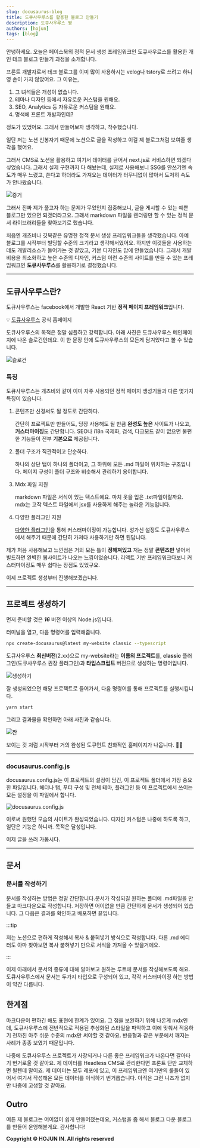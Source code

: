 ```yaml
---
slug: docusaurus-blog
title: 도큐사우루스를 활용한 블로그 만들기
description: 도큐사우루스 짱
authors: [hojun]
tags: [blog]
---
```


안녕하세요. 오늘은 페이스북의 정적 문서 생성 프레임워크인 도큐사우르스를 활용한 개인 테크 블로그 만들기 과정을 소개합니다.

프론트 개발자로서 테크 블로그를 이미 많이 사용하시는 velog나 tstory로 쓰려고 하니 영 손이 가지 않았어요. 그 이유는,

1. 그 녀석들은 개성이 없습니다.
2. 테마나 디자인 등에서 자유로운 커스텀을 원해요.
3. SEO, Analytics 등 자유로운 커스텀을 원해요.
4. 명색에 프론트 개발자인데?

정도가 있었어요. 그래서 만들어보자 생각하고, 착수했습니다.

일단 저는 노션 신봉자기 때문에 노션으로 글을 작성하고 이걸 제 블로그처럼 보여줄 생각을 했어요.

그래서 CMS로 노션을 활용하고 여기서 데이터를 긁어서 next.js로 서비스하면 되겠다 싶었습니다. 그래서 실제 구현까지 다 해놨는데, 실제로 사용해보니 SSG를 안쓰기엔 속도가 매우 느렸고, 쓴다고 하더라도 가져오는 데이터가 터무니없이 많아서 도저히 속도가 안나왔습니다.

![증거](https://lnwblzacktgzeiihvxtu.supabase.co/storage/v1/object/public/contents/prod/1.png-114553)

그래서 진짜 제가 풀고자 하는 문제가 무었인지 집중해보니, 글을 게시할 수 있는 예쁜 블로그만 있으면 되겠더라고요. 그래서 markdown 파일을 렌더링만 할 수 있는 정적 문서 라이브러리들을 찾아보기로 했습니다.

처음엔 개츠비나 깃북같은 유명한 정적 문서 생성 프레임워크들을 생각했습니다. 아예 블로그를 시작부터 빌딩할 수준의 크기라고 생각해서였어요. 하지만 이것들을 사용하는데도 개발리소스가 들어가는 것 같았고, 기본 디자인도 맘에 안들었습니다. 그래서 개발비용을 최소화하고 높은 수준의 디자인, 커스텀 이런 수준의 사이트를 만들 수 있는 프레임워크인 **도큐사우루스**를 활용하기로 결정했습니다.

---

## 도큐사우루스란?

도큐사우루스는 facebook에서 개발한 React 기반 **정적 페이지 프레임워크**입니다.

💡 [도큐사우루스](https://docusaurus.io/ko/) 공식 홈페이지

도큐사우루스의 목적은 정말 심플하고 강력합니다. 아래 사진은 도큐사우루스 메인페이지에 나온 슬로건인데요. 이 한 문장 안에 도큐사우루스의 모든게 담겨있다고 볼 수 있습니다.

![슬로건](https://lnwblzacktgzeiihvxtu.supabase.co/storage/v1/object/public/contents/prod/docusaurus-slog.png-60453)

### 특징

도큐사우루스는 개츠비와 같이 이미 자주 사용되던 정적 페이지 생성기들과 다른 몇가지 특징이 있습니다.

1. 콘텐츠만 신경써도 될 정도로 간단하다.

   간단히 프로젝트만 만들어도, 당장 사용해도 될 만큼 **완성도 높은** 사이트가 나오고, **커스터마이징**도 간단합니다.
   SEO나 i18n 국제화, 검색, 다크모드 같이 없으면 불편한 기능들이 전부 **기본으로** 제공됩니다.

2. 폴더 구조가 직관적이고 단순하다.

   하나의 상단 탭이 하나의 폴더이고, 그 하위에 모든 .md 파일이 위치하는 구조입니다.
   페이지 구성이 폴더 구조와 비슷해서 관리하기 용이합니다.

3. Mdx 파일 지원

   markdown 파일은 서식이 있는 텍스트에요. 마치 옷을 입은 .txt파일이랄까요. mdx는 고작 텍스트 파일에서 jsx를 사용하게 해주는 놀라운 기능입니다.

4. 다양한 플러그인 지원

   [다양한 플러그인](https://docusaurus.io/ko/docs/api/plugins)을 통해 커스터마이징이 가능합니다. 성가신 설정도 도큐사우루스에서 해주기 때문에 간단히 가져다 사용하기만 하면 된답니다.

제가 처음 사용해보고 느낀점은 거의 모든 틀이 **정해져있고** 저는 정말 **콘텐츠만** 넣어서 빌드하면 완벽한 웹사이트가 나오는 느낌이었습니다. 리액트 기반 프레임워크다보니 커스터마이징도 매우 쉽다는 장점도 있었구요.

이제 프로젝트 생성부터 진행해보겠습니다.

---

## 프로젝트 생성하기

먼저 준비할 것은 **_16_** 버전 이상의 Node.js입니다.

터미널을 열고, 다음 명령어를 입력해줍니다.

```bash
npx create-docusaurus@latest my-website classic --typescript
```

도큐사우루스 **최신버전**(2.xx)으로 my-website라는 **이름의 프로젝트**를, **classic** 플러그인(도큐사우루스 권장 플러그인)과 **타입스크립트** 버전으로 생성하는 명령어입니다.

![생성하기](https://lnwblzacktgzeiihvxtu.supabase.co/storage/v1/object/public/contents/prod/create-docusaurus.png-72806)

잘 생성되었으면 해당 프로젝트로 들어가서, 다음 명령어를 통해 프로젝트를 실행시킵니다.

```bash
yarn start
```

그리고 결과물을 확인하면 아래 사진과 같습니다.

![짠](https://lnwblzacktgzeiihvxtu.supabase.co/storage/v1/object/public/contents/prod/docusaurus-done.png-521277)

보이는 것 처럼 시작부터 거의 완성된 도큐먼트 친화적인 홈페이지가 나옵니다. 👍🏻

---

### docusaurus.config.js

docusaurus.config.js는 이 프로젝트의 설정이 담긴, 이 프로젝트 폴더에서 가장 중요한 파일입니다. 헤더나 탭, 푸터 구성 및 전체 테마, 플러그인 등 이 프로젝트에서 쓰이는 모든 설정을 이 파일에서 합니다.

![docusaurus.config.js](https://lnwblzacktgzeiihvxtu.supabase.co/storage/v1/object/public/contents/prod/config.png-76142)

이로써 원했던 모습의 사이트가 완성되었습니다. 디자인 커스텀은 나중에 하도록 하고, 일단은 기능은 하니까. 목적은 달성입니다.

이제 글을 쓰러 가봅시다.

---

## 문서

### 문서를 작성하기

문서를 작성하는 방법은 정말 간단합니다.문서가 작성되길 원하는 폴더에 .md파일을 만들고 마크다운으로 작성합니다. 저장하면 어이없을 만큼 간단하게 문서가 생성되어 있습니다. 그 다음은 결과를 확인하고 배포하면 끝입니다.

:::tip

저는 노션으로 편하게 작성해서 복사 & 붙혀넣기 방식으로 작성합니다. 다른 .md 에디터도 아마 찾아보면 복사 붙혀넣기 만으로 서식을 가져올 수 있을거에요.

:::

이제 아래에서 문서의 종류에 대해 알아보고 원하는 루트에 문서를 작성해보도록 해요. 도큐사우루스에서 문서는 두가지 타입으로 구성되어 있고, 각각 커스터마이징 하는 방법이 약간 다릅니다.

## 한계점

마크다운이 편하긴 해도 표현에 한계가 있어요. 그 점을 보완하기 위해 나온게 mdx인데, 도큐사우루스에 전반적으로 적용된 추상화된 스타일을 파악하고 이에 맞춰서 적응하기 전까진 아주 쉬운 수준의 mdx만 써야할 것 같아요. 반응형과 같은 부분에서 깨지는 사례가 종종 보였기 때문입니다.

나중에 도큐사우루스 프로젝트가 사장되거나 다른 좋은 프레임워크가 나온다면 갈아타기 번거로울 것 같아요. 제 데이터를 Headless CMS로 관리한다면 프론트 단만 교체하면 될텐데 말이죠. 제 데이터는 모두 레포에 있고, 이 프레임워크엔 여기만의 룰들이 있어서 여기서 작성해온 모든 데이터를 이식하기 번거롭습니다. 아직은 그런 니즈가 없지만 나중에 고생할 것 같아요.

## Outro

여튼 제 블로그는 어이없이 쉽게 만들어졌는데요, 커스텀을 좀 해서 블로그 다운 블로그를 만들어 운영해볼게요. 감사합니다!

**Copyright © HOJUN IN. All rights reserved**
